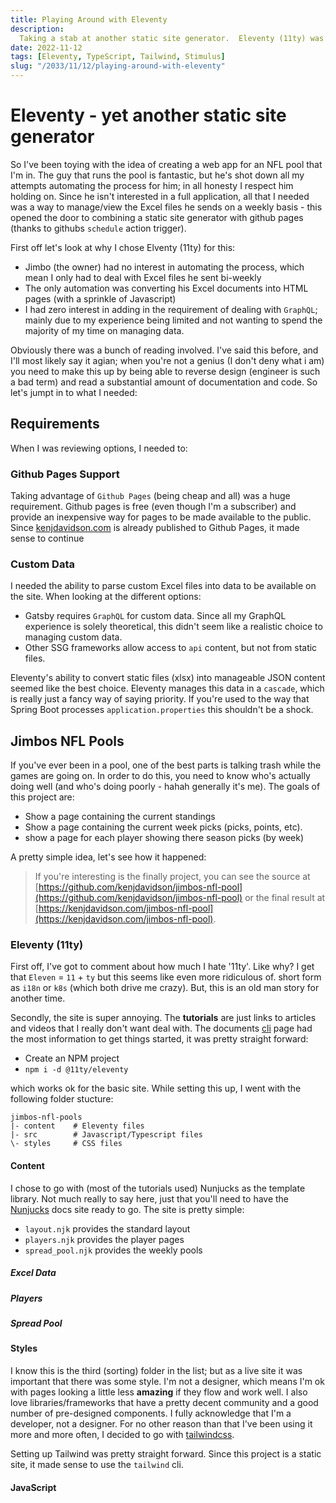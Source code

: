 ```yaml
---
title: Playing Around with Eleventy
description:
  Taking a stab at another static site generator.  Eleventy (11ty) was a refreshingly simple SSG that was up and running in a couple days.
date: 2022-11-12
tags: [Eleventy, TypeScript, Tailwind, Stimulus]
slug: "/2033/11/12/playing-around-with-eleventy"
---
```


# Eleventy - yet another static site generator

So I've been toying with the idea of creating a web app for an NFL pool that I'm in.  The guy that runs the pool is fantastic, but he's shot down all my attempts automating the process for him; in all honesty I respect him holding on.  Since he isn't interested in a full application, all that I needed was a way to manage/view the Excel files he sends on a weekly basis - this opened the door to combining a static site generator with github pages (thanks to githubs `schedule` action trigger).

First off let's look at why I chose Elventy (11ty) for this:

- Jimbo (the owner) had no interest in automating the process, which mean I only had to deal with Excel files he sent bi-weekly
- The only automation was converting his Excel documents into HTML pages (with a sprinkle of Javascript)
- I had zero interest in adding in the requirement of dealing with `GraphQL`; mainly due to my experience being limited and not wanting to spend the majority of my time on managing data.

Obviously there was a bunch of reading involved.  I've said this before, and I'll most likely say it agian; when you're not a genius (I don't deny what i am) you need to make this up by being able to reverse design (engineer is such a bad term) and read a substantial amount of documentation and code.  So let's jumpt in to what I needed:

## Requirements

When I was reviewing options, I needed to:

### Github Pages Support

Taking advantage of `Github Pages` (being cheap and all) was a huge requirement.   Github pages is free (even though I'm a subscriber) and provide an inexpensive way for pages to be made available to the public.  Since [kenjdavidson.com](https://kenjdavidson.com) is already published to Github Pages, it made sense to continue

### Custom Data

I needed the ability to parse custom Excel files into data to be available on the site.  When looking at the different options:

- Gatsby requires `GraphQL` for custom data.  Since all my GraphQL experience is solely theoretical, this didn't seem like a realistic choice to managing custom data.
- Other SSG frameworks allow access to `api` content, but not from static files.

Eleventy's ability to convert static files (xlsx) into manageable JSON content seemed like the best choice.   Eleventy manages this data in a `cascade`, which is really just a fancy way of saying priority.  If you're used to the way that Spring Boot processes `application.properties` this shouldn't be a shock.

## Jimbos NFL Pools

If you've ever been in a pool, one of the best parts is talking trash while the games are going on.  In order to do this, you need to know who's actually doing well (and who's doing poorly - hahah generally it's me).  The goals of this project are:

- Show a page containing the current standings
- Show a page containing the current week picks (picks, points, etc).
- show a page for each player showing there season picks (by week)

A pretty simple idea, let's see how it happened:

> If you're interesting is the finally project, you can see the source at [https://github.com/kenjdavidson/jimbos-nfl-pool](https://github.com/kenjdavidson/jimbos-nfl-pool) or the final result at [https://kenjdavidson.com/jimbos-nfl-pool](https://kenjdavidson.com/jimbos-nfl-pool).

### Eleventy (11ty)

First off, I've got to comment about how much I hate '11ty'.  Like why?  I get that `Eleven` = `11` + `ty` but this seems like even more ridiculous of. short form as `i18n` or `k8s` (which both drive me crazy).  But, this is an old man story for another time.

Secondly, the site is super annoying.  The **tutorials** are just links to articles and videos that I really don't want deal with.  The documents [cli](https://www.11ty.dev/docs/usage/) page had the most information to get things started, it was pretty straight forward:

- Create an NPM project
- `npm i -d @11ty/eleventy`

which works ok for the basic site.  While setting this up, I went with the following folder stucture:

```
jimbos-nfl-pools
|- content    # Eleventy files
|- src        # Javascript/Typescript files
\- styles     # CSS files
```

#### Content

I chose to go with (most of the tutorials used) Nunjucks as the template library.  Not much really to say here, just that you'll need to have the [Nunjucks](https://mozilla.github.io/nunjucks/) docs site ready to go.  The site is pretty simple:

- `layout.njk` provides the standard layout
- `players.njk` provides the player pages
- `spread_pool.njk` provides the weekly pools

##### Excel Data

##### Players

##### Spread Pool

#### Styles

I know this is the third (sorting) folder in the list; but as a live site it was important that there was some style.  I'm not a designer, which means I'm ok with pages looking a little less **amazing** if they flow and work well.   I also love libraries/frameworks that have a pretty decent community and a good number of pre-designed components.   I fully acknowledge that I'm a developer, not a designer.  For no other reason than that I've been using it more and more often, I decided to go with [tailwindcss](https://tailwindcss.com/).

Setting up Tailwind was pretty straight forward.  Since this project is a static site, it made sense to use the `tailwind` cli.  

#### JavaScript
